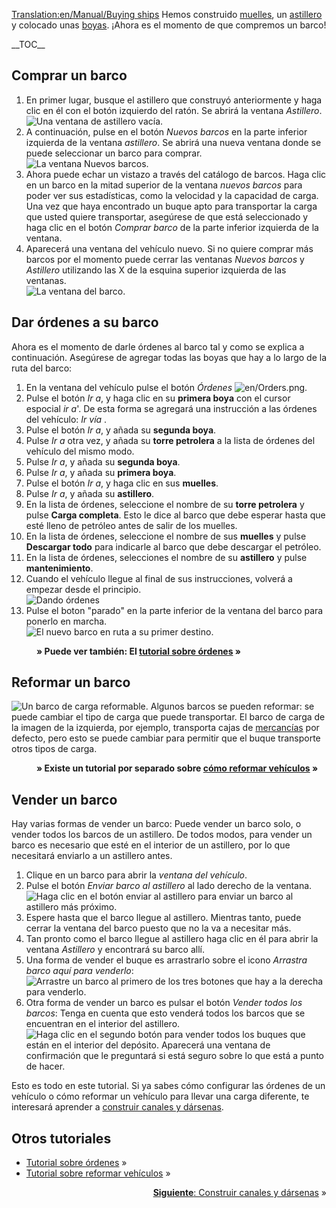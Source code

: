 [[Translation:en/Manual/Buying ships]]
{{es/Tutorial}}
Hemos construido [[es/Manual/Construir muelles|muelles]], un [[es/Manual/Construir astilleros|astillero]] y colocado unas [[es/Manual/Colocar boyas|boyas]]. ¡Ahora es el momento de que compremos un barco!

__TOC__
==Comprar un barco==
# En primer lugar, busque el astillero que construyó anteriormente y haga clic en él con el botón izquierdo del ratón. Se abrirá la ventana ''Astillero''.<br/>[[File:es/Buying-ships-1.png|none|frame|Una ventana de astillero vacía.]]
# A continuación, pulse en el botón ''Nuevos barcos'' en la parte inferior izquierda de la ventana ''astillero''. Se abrirá una nueva ventana donde se puede seleccionar un barco para comprar.<br/>[[File:es/Buying-ships-2.png|none|frame|La ventana Nuevos barcos.]]
# Ahora puede echar un vistazo a través del catálogo de barcos. Haga clic en un barco en la mitad superior de la ventana ''nuevos barcos'' para poder ver sus estadísticas, como la velocidad y la capacidad de carga. Una vez que haya encontrado un buque apto para transportar la carga que usted quiere transportar, asegúrese de que está seleccionado y haga clic en el botón ''Comprar barco'' de la parte inferior izquierda de la ventana.
# Aparecerá una ventana del vehículo nuevo. Si no quiere comprar más barcos por el momento puede cerrar las ventanas ''Nuevos barcos'' y ''Astillero'' utilizando las X de la esquina superior izquierda de las ventanas.<br/>[[File:es/Buying-ships-3.png|none|frame|La ventana del barco.]]

==Dar órdenes a su barco==
Ahora es el momento de darle órdenes al barco tal y como se explica a continuación. Asegúrese de agregar todas las boyas que hay a lo largo de la ruta del barco:
#En la ventana del vehículo pulse el botón ''Órdenes'' [[File:en/Orders.png]].
#Pulse el botón ''Ir a'', y haga clic en su '''primera boya''' con el cursor espocial ''ir a'''. De esta forma se agregará una instrucción a las órdenes del vehículo: ''Ir vía <nombre de la primera boya>''.
#Pulse el botón ''Ir a'', y añada su '''segunda boya'''.
#Pulse ''Ir a'' otra vez, y añada su '''torre petrolera''' a la lista de órdenes del vehículo del mismo modo.
#Pulse ''Ir a'', y añada su '''segunda boya'''.
#Pulse ''Ir a'', y añada su '''primera boya'''.
#Pulse el botón ''Ir a'', y haga clic en sus '''muelles'''.
#Pulse ''Ir a'', y añada su '''astillero'''.
#En la lista de órdenes, seleccione el nombre de su '''torre petrolera''' y pulse '''Carga completa'''. Esto le dice al barco que debe esperar hasta que esté lleno de petróleo antes de salir de los muelles.
#En la lista de órdenes, seleccione el nombre de sus '''muelles''' y pulse '''Descargar todo''' para indicarle al barco que debe descargar el petróleo.
#En la lista de órdenes, selecciones el nombre de su '''astillero''' y pulse '''mantenimiento'''.
#Cuando el vehículo llegue al final de sus instrucciones, volverá a empezar desde el principio.<br/>[[File:es/Buying-ships-orders.png|frame|none|Dando órdenes]]
#Pulse el boton "parado" en la parte inferior de la ventana del barco para ponerlo en marcha.<br/>[[File:es/Buying-ships-4.png|frame|none|El nuevo barco en ruta a su primer destino.]]
:'''&raquo; Puede ver también: El [[es/Manual/Órdenes|tutorial sobre órdenes]] &raquo;'''

==Reformar un barco==
[[File:es/Buying-ships-5.png|left|frame|Un barco de carga reformable.]]
Algunos barcos se pueden reformar: se puede cambiar el tipo de carga que puede transportar. El barco de carga de la imagen de la izquierda, por ejemplo, transporta cajas de [[es/Manual/Base Set/Economy/Mercancías|mercancías]] por defecto, pero esto se puede cambiar para permitir que el buque transporte otros tipos de carga.
:'''&raquo; Existe un tutorial por separado sobre [[es/Manual/Reformar vehículos|cómo reformar vehículos]] &raquo;'''
{{en/-}}
==Vender un barco==
Hay varias formas de vender un barco: Puede vender un barco solo, o vender todos los barcos de un astillero. De todos modos, para vender un barco es necesario que esté en el interior de un astillero, por lo que necesitará enviarlo a un astillero antes.

# Clique en un barco para abrir la ''ventana del vehículo''.
# Pulse el botón ''Enviar barco al astillero'' al lado derecho de la ventana.<br/>[[File:es/Buying-ships-6.png|none|frame|Haga clic en el botón enviar al astillero para enviar un barco al astillero más próximo.]]
# Espere hasta que el barco llegue al astillero. Mientras tanto, puede cerrar la ventana del barco puesto que no la va a necesitar más.
# Tan pronto como el barco llegue al astillero haga clic en él para abrir la ventana ''Astillero'' y encontrará su barco allí.
# Una forma de vender el buque es arrastrarlo sobre el icono ''Arrastra barco aquí para venderlo'':[[File:es/Buying-ships-7.png|none|frame|Arrastre un barco al primero de los tres botones que hay a la derecha para venderlo.]]
# Otra forma de vender un barco es pulsar el botón ''Vender todos los barcos'': Tenga en cuenta que esto venderá todos los barcos que se encuentran en el interior del astillero.<br/>[[File:es/Buying-ships-8.png|none|frame|Haga clic en el segundo botón para vender todos los buques que están en el interior del depósito. Aparecerá una ventana de confirmación que le preguntará si está seguro sobre lo que está a punto de hacer.]]

Esto es todo en este tutorial. Si ya sabes cómo configurar las órdenes de un vehículo o cómo reformar un vehículo para llevar una carga diferente, te interesará aprender a [[es/Manual/Construir canales|construir canales y dársenas]].

==Otros tutoriales==
*[[es/Manual/Órdenes|Tutorial sobre órdenes]] &raquo;
*[[es/Manual/Reformar vehículos|Tutorial sobre reformar vehículos]] &raquo;

<span style="float: right">[[es/Manual/Construir canales|'''Siguiente''': Construir canales y dársenas]] &raquo;</span>